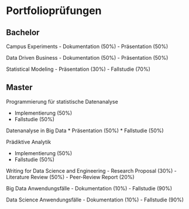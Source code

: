 # Portfolioprüfungen

## Bachelor

Campus Experiments
- Dokumentation (50%)
- Präsentation (50%)

Data Driven Business
- Dokumentation (50%)
- Präsentation (50%)

Statistical Modeling
- Präsentation (30%)
- Fallstudie (70%)

## Master

Programmierung für statistische Datenanalyse

- Implementierung (50%)
- Fallstudie (50%)

Datenanalyse in Big Data
* Präsentation (50%)
* Fallstudie (50%)

Prädiktive Analytik

* Implementierung (50%)
* Fallstudie (50%)

Writing for Data Science and Engineering
- Research Proposal (30%)
- Literature Review (50%)
- Peer-Review Report (20%)

Big Data Anwendungsfälle
- Dokumentation (10%)
- Fallstudie (90%)

Data Science Anwendungsfälle
- Dokumentation (10%)
- Fallstudie (90%)